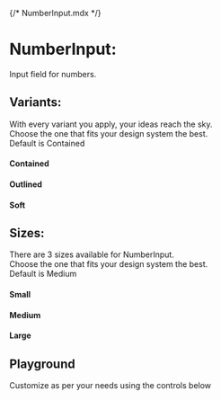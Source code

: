 {/* NumberInput.mdx */}

<Meta of={NumberInputStories} name="Docs"/>

# NumberInput:
Input field for numbers.

## Variants:
With every variant you apply, your ideas reach the sky.\
Choose the one that fits your design system the best.\
Default is Contained

#### Contained
<Canvas of={NumberInputStories.Contained} />

#### Outlined
<Canvas of={NumberInputStories.Outlined} />

#### Soft
<Canvas of={NumberInputStories.Soft} />


## Sizes:
There are 3 sizes available for NumberInput.\
Choose the one that fits your design system the best.\
Default is Medium

#### Small
<Canvas of={NumberInputStories.Small} />

#### Medium
<Canvas of={NumberInputStories.Medium} />

#### Large
<Canvas of={NumberInputStories.Large} />


## Playground
Customize as per your needs using the controls below

<Canvas of={NumberInputStories.Playground}/>
<Controls of={NumberInputStories.Playground} />
